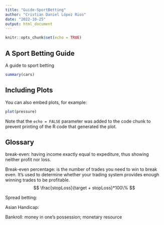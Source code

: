 ```yaml
---
title: "Guide-SportBetting"
author: "Cristian Daniel López Rios"
date: "2022-10-25"
output: html_document
---
```


```r
knitr::opts_chunk$set(echo = TRUE)
```

## A Sport Betting Guide

A guide to sport betting

```r
summary(cars)
```

## Including Plots

You can also embed plots, for example:

```r
plot(pressure)
```

Note that the `echo = FALSE` parameter was added to the code chunk to prevent printing of the R code that generated the plot.


## Glossary
break-even: having income exactly equal to expediture, thus showing neither profit nor loss.

Break-even percentage: is the number of trades you need to win to break even. It's used to determine whether your trading system provides enough winning trades to be profitable. 
$$ \frac{stopLoss}{target + stopLoss}*100\% $$

Spread betting:

Asian Handicap:

Bankroll: money in one's possession; monetary resource